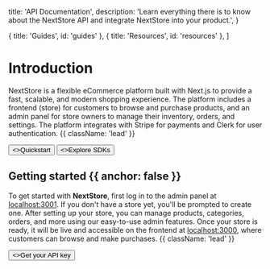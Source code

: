 
  title: 'API Documentation',
  description:
    'Learn everything there is to know about the NextStore API and integrate NextStore into your product.',
}

  { title: 'Guides', id: 'guides' },
  { title: 'Resources', id: 'resources' },
]

<HeroPattern />

# Introduction

NextStore is a flexible eCommerce platform built with Next.js to provide a fast, scalable, and modern shopping experience. The platform includes a frontend (store) for customers to browse and purchase products, and an admin panel for store owners to manage their inventory, orders, and settings. The platform integrates with Stripe for payments and Clerk for user authentication. {{ className: 'lead' }}

<div className="not-prose mb-16 mt-6 flex gap-3">
  <Button href="/quickstart" arrow="right">
    <>Quickstart</>
  </Button>
  <Button href="/sdks" variant="outline">
    <>Explore SDKs</>
  </Button>
</div>

## Getting started {{ anchor: false }}

To get started with **NextStore**, first log in to the admin panel at [localhost:3001](#). If you don't have a store yet, you'll be prompted to create one. After setting up your store, you can manage products, categories, orders, and more using our easy-to-use admin features. Once your store is ready, it will be live and accessible on the frontend at [localhost:3000](#), where customers can browse and make purchases. {{ className: 'lead' }}

<div className="not-prose">
  <Button href="/sdks" variant="text" arrow="right">
    <>Get your API key</>
  </Button>
</div>

<Guides />

<Resources />
